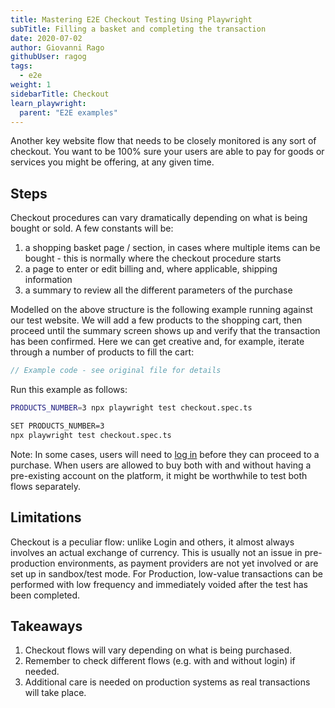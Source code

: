 ```yaml
---
title: Mastering E2E Checkout Testing Using Playwright
subTitle: Filling a basket and completing the transaction
date: 2020-07-02
author: Giovanni Rago
githubUser: ragog
tags:
  - e2e
weight: 1
sidebarTitle: Checkout
learn_playwright:
  parent: "E2E examples"
---
```


Another key website flow that needs to be closely monitored is any sort of checkout. You want to be 100% sure your users are able to pay for goods or services you might be offering, at any given time.



## Steps

Checkout procedures can vary dramatically depending on what is being bought or sold. A few constants will be:
1. a shopping basket page / section, in cases where multiple items can be bought - this is normally where the checkout procedure starts
2. a page to enter or edit billing and, where applicable, shipping information
3. a summary to review all the different parameters of the purchase

Modelled on the above structure is the following example running against our test website. We will add a few products to the shopping cart, then proceed until the summary screen shows up and verify that the transaction has been confirmed. Here we can get creative and, for example, iterate through a number of products to fill the cart:

```ts {title="checkout.spec.ts"}
// Example code - see original file for details
```


Run this example as follows:



```sh
PRODUCTS_NUMBER=3 npx playwright test checkout.spec.ts
```


```sh
SET PRODUCTS_NUMBER=3
npx playwright test checkout.spec.ts
```



Note: In some cases, users will need to [log in](/learn/playwright/login-automation/) before they can proceed to a purchase. When users are allowed to buy both with and without having a pre-existing account on the platform, it might be worthwhile to test both flows separately.

## Limitations

Checkout is a peculiar flow: unlike Login and others, it almost always involves an actual exchange of currency. This is usually not an issue in pre-production environments, as payment providers are not yet involved or are set up in sandbox/test mode. For Production, low-value transactions can be performed with low frequency and immediately voided after the test has been completed.

## Takeaways
1. Checkout flows will vary depending on what is being purchased.
2. Remember to check different flows (e.g. with and without login) if needed.
3. Additional care is needed on production systems as real transactions will take place.
